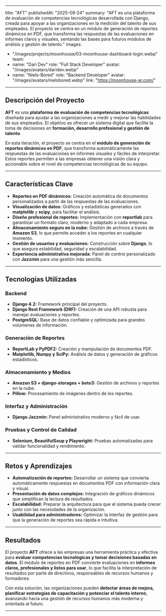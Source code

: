 
---
title: "AFT"
publishedAt: "2025-09-24"
summary: "AFT es una plataforma de evaluación de competencias tecnológicas desarrollada con Django, creada para apoyar a las organizaciones en la medición del talento de sus empleados. El proyecto se centra en un módulo de generación de reportes dinámicos en PDF, que transforma las respuestas de las evaluaciones en informes claros y visuales, sentando las bases para futuros módulos de análisis y gestión de talento."
images:
  - "/images/projects/moonhouse/03-moonhouse-dashboard-login.webp"
team:
  - name: "Dari Dev"
    role: "Full Stack Developer"
    avatar: "/images/avatars/daridev.webp"
  - name: "Niels-Bored"
    role: "Backend Developer"
    avatar: "/images/avatars/nielsbored.webp"
link: "https://moonhouse-ar.com/"
---

## Descripción del Proyecto

**AFT** es una **plataforma de evaluación de competencias tecnológicas** diseñada para ayudar a las organizaciones a medir y mejorar las habilidades de sus empleados.
El objetivo es ofrecer un sistema digital que facilite la toma de decisiones en **formación, desarrollo profesional y gestión de talento**.

En esta iteración, el proyecto se centra en el **módulo de generación de reportes dinámicos en PDF**, que transforma automáticamente las respuestas de las evaluaciones en informes visuales y fáciles de interpretar. Estos reportes permiten a las empresas obtener una visión clara y accionable sobre el nivel de competencias tecnológicas de su equipo.

---

## **Características Clave**

* **Reportes en PDF dinámicos:** Creación automática de documentos personalizados a partir de las respuestas de las evaluaciones.
* **Visualización de datos:** Gráficos y estadísticas generados con **matplotlib** y **scipy**, para facilitar el análisis.
* **Diseño profesional de reportes:** Implementación con **reportlab** para garantizar un formato claro, moderno y adaptado a cada empresa.
* **Almacenamiento seguro en la nube:** Gestión de archivos a través de **Amazon S3**, lo que permite acceder a los reportes en cualquier momento.
* **Gestión de usuarios y evaluaciones:** Construcción sobre **Django**, lo que asegura estabilidad, seguridad y escalabilidad.
* **Experiencia administrativa mejorada:** Panel de control personalizado con **Jazzmin** para una gestión más sencilla.

---

## **Tecnologías Utilizadas**

### **Backend**

* **Django 4.2:** Framework principal del proyecto.
* **Django Rest Framework (DRF):** Creación de una API robusta para manejar evaluaciones y reportes.
* **PostgreSQL:** Base de datos confiable y optimizada para grandes volúmenes de información.

### **Generación de Reportes**

* **ReportLab y PyPDF2:** Creación y manipulación de documentos PDF.
* **Matplotlib, Numpy y SciPy:** Análisis de datos y generación de gráficos estadísticos.

### **Almacenamiento y Medios**

* **Amazon S3 + django-storages + boto3:** Gestión de archivos y reportes en la nube.
* **Pillow:** Procesamiento de imágenes dentro de los reportes.

### **Interfaz y Administración**

* **Django Jazzmin:** Panel administrativo moderno y fácil de usar.

### **Pruebas y Control de Calidad**

* **Selenium, BeautifulSoup y Playwright:** Pruebas automatizadas para validar funcionalidad y rendimiento.

---

## **Retos y Aprendizajes**

* **Automatización de reportes:** Desarrollar un sistema que convierta automáticamente respuestas en documentos PDF con información clara y visual.
* **Presentación de datos complejos:** Integración de gráficos dinámicos que simplifican la lectura de resultados.
* **Escalabilidad:** Preparar la arquitectura para que el sistema pueda crecer junto con las necesidades de la organización.
* **Usabilidad para administradores:** Optimizar la interfaz de gestión para que la generación de reportes sea rápida e intuitiva.

---

## **Resultados**

El proyecto **AFT** ofrece a las empresas una herramienta práctica y efectiva para **evaluar competencias tecnológicas y tomar decisiones basadas en datos**.
El módulo de reportes en PDF convierte evaluaciones en **informes claros, profesionales y listos para usar**, lo que facilita la interpretación de resultados por parte de directivos, responsables de recursos humanos y formadores.

Con esta solución, las organizaciones pueden **detectar áreas de mejora, planificar estrategias de capacitación y potenciar el talento interno**, avanzando hacia una gestión de recursos humanos más moderna y orientada al futuro.

---